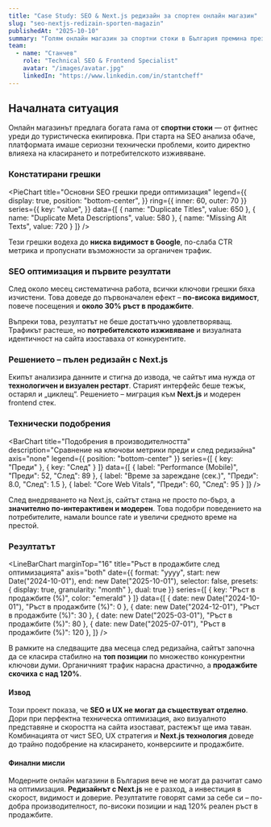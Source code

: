 ```yaml
---
title: "Case Study: SEO & Next.js редизайн за спортен онлайн магазин"
slug: "seo-nextjs-redizain-sporten-magazin"
publishedAt: "2025-10-10"
summary: "Голям онлайн магазин за спортни стоки в България премина през пълна SEO оптимизация и редизайн с Next.js. Резултатът — +120% ръст в продажбите."
team:
  - name: "Станчев"
    role: "Technical SEO & Frontend Specialist"
    avatar: "/images/avatar.jpg"
    linkedIn: "https://www.linkedin.com/in/stantcheff"
---
```


<h2>Началната ситуация</h2>

<p>
  Онлайн магазинът предлага богата гама от <strong>спортни стоки</strong> — от фитнес уреди до туристическа екипировка.  
  При старта на SEO анализа обаче, платформата имаше сериозни технически проблеми, които директно влияеха на класирането и потребителското изживяване.
</p>

<h3>Констатирани грешки</h3>

<PieChart
  title="Основни SEO грешки преди оптимизация"
  legend={{
    display: true,
    position: "bottom-center",
  }}
  ring={{ inner: 60, outer: 70 }}
  series={{
    key: "value",
  }}
  data={[
    { name: "Duplicate Titles", value: 650 },
    { name: "Duplicate Meta Descriptions", value: 580 },
    { name: "Missing Alt Texts", value: 720 }
  ]}
/>

<p>
  Тези грешки водеха до <strong>ниска видимост в Google</strong>, по-слаба CTR метрика и пропуснати възможности за органичен трафик.
</p>

<h3>SEO оптимизация и първите резултати</h3>

<p>
  След около месец систематична работа, всички ключови грешки бяха изчистени.  
  Това доведе до първоначален ефект – <strong>по-висока видимост</strong>, повече посещения и <strong>около 30% ръст в продажбите</strong>.
</p>

<p>
  Въпреки това, резултатът не беше достатъчно удовлетворяващ.  
  Трафикът растеше, но <strong>потребителското изживяване</strong> и визуалната идентичност на сайта изоставаха от конкурентите.
</p>

<h3>Решението – пълен редизайн с Next.js</h3>

<p>
  Екипът анализира данните и стигна до извода, че сайтът има нужда от <strong>технологичен и визуален рестарт</strong>.  
  Старият интерфейс беше тежък, остарял и „циклещ“.  
  Решението – миграция към <strong>Next.js</strong> и модерен frontend стек.
</p>

<h3>Технически подобрения</h3>

<BarChart
  title="Подобрения в производителността"
  description="Сравнение на ключови метрики преди и след редизайна"
  axis="none"
  legend={{
    position: "bottom-center"
  }}
  series={[
    { key: "Преди" },
    { key: "След" }
  ]}
  data={[
    { label: "Performance (Mobile)", "Преди": 52, "След": 89 },
    { label: "Време за зареждане (сек.)", "Преди": 8.0, "След": 1.5 },
    { label: "Core Web Vitals", "Преди": 60, "След": 95 }
  ]}
/>

<p>
  След внедряването на Next.js, сайтът стана не просто по-бърз, а <strong>значително по-интерактивен и модерен</strong>.  
  Това подобри поведението на потребителите, намали bounce rate и увеличи средното време на престой.
</p>

<h3>Резултатът</h3>

<LineBarChart
  marginTop="16"
  title="Ръст в продажбите след оптимизацията"
  axis="both"
  date={{
    format: "yyyy",
    start: new Date("2024-10-01"),
    end: new Date("2025-10-01"),
    selector: false,
    presets: {
      display: true,
      granularity: "month"
    },
    dual: true
  }}
  series={[
    { key: "Ръст в продажбите (%)", color: "emerald" }
  ]}
  data={[
    { date: new Date("2024-10-01"), "Ръст в продажбите (%)": 0 },
    { date: new Date("2024-12-01"), "Ръст в продажбите (%)": 30 },
    { date: new Date("2025-03-01"), "Ръст в продажбите (%)": 80 },
    { date: new Date("2025-07-01"), "Ръст в продажбите (%)": 120 },
  ]}
/>

<p>
  В рамките на следващите два месеца след редизайна, сайтът започна да се класира стабилно на <strong>топ позиции</strong> по множество конкурентни ключови думи.  
  Органичният трафик нарасна драстично, а <strong>продажбите скочиха с над 120%</strong>.
</p>

<h4>Извод</h4>

<p>
  Този проект показа, че <strong>SEO и UX не могат да съществуват отделно</strong>.  
  Дори при перфектна техническа оптимизация, ако визуалното представяне и скоростта на сайта изостават, растежът ще има таван.  
  Комбинацията от чист SEO, UX стратегия и <strong>Next.js технология</strong> доведе до трайно подобрение на класирането, конверсиите и продажбите.
</p>

<h4>Финални мисли</h4>

<p>
  Модерните онлайн магазини в България вече не могат да разчитат само на оптимизация.  
  <strong>Редизайнът с Next.js</strong> не е разход, а инвестиция в скорост, видимост и доверие.  
  Резултатите говорят сами за себе си – по-добра производителност, по-високи позиции и над 120% реален ръст в продажбите.
</p>
